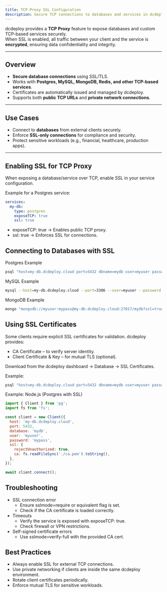 ```yaml
---
title: TCP Proxy SSL Configuration
description: Secure TCP connections to databases and services in dcdeploy using SSL certificates for encrypted communication.
---
```


dcdeploy provides a **TCP Proxy** feature to expose databases and custom TCP-based services securely.  
When SSL is enabled, all traffic between your client and the service is **encrypted**, ensuring data confidentiality and integrity.

---

## Overview

- **Secure database connections** using SSL/TLS.  
- Works with **Postgres, MySQL, MongoDB, Redis, and other TCP-based services**.  
- Certificates are automatically issued and managed by dcdeploy.  
- Supports both **public TCP URLs** and **private network connections**.  

---

## Use Cases

- Connect to **databases** from external clients securely.  
- Enforce **SSL-only connections** for compliance and security.  
- Protect sensitive workloads (e.g., financial, healthcare, production apps).  

---

## Enabling SSL for TCP Proxy

When exposing a database/service over TCP, enable SSL in your service configuration.  

Example for a Postgres service:

```yaml
services:
  my-db:
    type: postgres
    exposeTCP: true
    ssl: true
```    
- exposeTCP: true → Enables public TCP proxy.
- ssl: true → Enforces SSL for connections.

## Connecting to Databases with SSL
Postgres Example
```bash
psql "host=my-db.dcdeploy.cloud port=5432 dbname=mydb user=myuser password=mypass sslmode=require"
```
MySQL Example
```bash
mysql --host=my-db.dcdeploy.cloud --port=3306 --user=myuser --password --ssl-mode=REQUIRED
```
MongoDB Example
```bash
mongo "mongodb://myuser:mypass@my-db.dcdeploy.cloud:27017/mydb?ssl=true"
```

## Using SSL Certificates
Some clients require explicit SSL certificates for validation. dcdeploy provides:
- CA Certificate – to verify server identity.
- Client Certificate & Key – for mutual TLS (optional).

Download from the dcdeploy dashboard → Database → SSL Certificates.

Example:

```bash
psql "host=my-db.dcdeploy.cloud port=5432 dbname=mydb user=myuser password=mypass sslmode=verify-full sslrootcert=ca.pem"
```
Example: Node.js (Postgres with SSL)
```javascript
import { Client } from 'pg';
import fs from 'fs';

const client = new Client({
  host: 'my-db.dcdeploy.cloud',
  port: 5432,
  database: 'mydb',
  user: 'myuser',
  password: 'mypass',
  ssl: {
    rejectUnauthorized: true,
    ca: fs.readFileSync('./ca.pem').toString(),
  },
});

await client.connect();
```

## Troubleshooting
- SSL connection error
  - Ensure sslmode=require or equivalent flag is set.
  - Check if the CA certificate is loaded correctly.
- Timeouts
  - Verify the service is exposed with exposeTCP: true.
  - Check firewall or VPN restrictions.
- Self-signed certificate errors
  - Use sslmode=verify-full with the provided CA cert.

## Best Practices
- Always enable SSL for external TCP connections.
- Use private networking if clients are inside the same dcdeploy environment.
- Rotate client certificates periodically.
- Enforce mutual TLS for sensitive workloads.